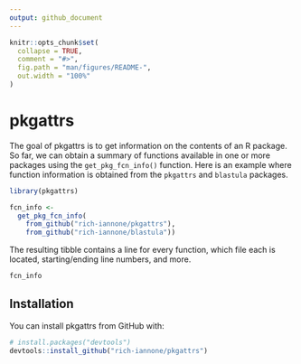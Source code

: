 ```yaml
---
output: github_document
---
```


<!-- README.md is generated from README.Rmd. Please edit that file -->

```r
knitr::opts_chunk$set(
  collapse = TRUE,
  comment = "#>",
  fig.path = "man/figures/README-",
  out.width = "100%"
)
```

# pkgattrs

The goal of pkgattrs is to get information on the contents of an R package. So far, we can obtain a summary of functions available in one or more packages using the `get_pkg_fcn_info()` function. Here is an example where function information is obtained from the `pkgattrs` and `blastula` packages.

```r
library(pkgattrs)

fcn_info <-
  get_pkg_fcn_info(
    from_github("rich-iannone/pkgattrs"),
    from_github("rich-iannone/blastula"))
```

The resulting tibble contains a line for every function, which file each is located, starting/ending line numbers, and more.

```r
fcn_info
```

## Installation

You can install pkgattrs from GitHub with:

```r
# install.packages("devtools")
devtools::install_github("rich-iannone/pkgattrs")
```

